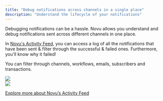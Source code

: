 ```yaml
---
title: "Debug notifications across channels in a single place"
description: "Understand the lifecycle of your notifications"
---
```


Debugging notifications can be a hassle. Novu allows you understand and debug notifications sent across different channels in one place.

In [Novu's Activity Feed](https://dashboard.novu.co/activities?utm_campaign=docs-usecases-debug), you can access a log of all the notifications that have been sent & filter through the successful & failed ones. Furthermore, you'll know why it failed!

You can filter through channels, workflows, emails, subscribers and transactions.

<Frame caption="Activity Feed">
  <img src="/images/activity-feed-usecase.png" />
</Frame>

<br />

<Frame caption="Notification Detail">
  <img src="/images/notification-lifecycle.png" />
</Frame>

[Explore more about Novu’s Activity Feed](/activity-feed/introduction)
